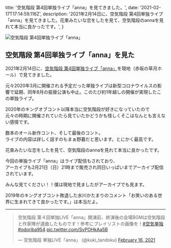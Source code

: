 
  title: '空気階段 第4回単独ライブ「anna」を見てきました。',
  date: '2021-02-17T17:14:59.116Z',
  description: '2021年2月14日に、空気階段 第4回単独ライブ「anna」を見てきました。花束みたいな恋をしたを見て、空気階段のannaを見れて本当に良かったです。',
}

<img src={eyecatchImage} alt="空気階段 第4回単独ライブ「anna」" />

空気階段 第4回単独ライブ「anna」を見た
---------------------------------------

2021年2月14日に、[空気階段 第4回単独ライブ「anna」](https://twitter.com/kuki_tandoku)を現地（赤坂の草月ホール）で見てきました。

元々2020年3月に開催される予定だった単独ライブは新型コロナウイルスの影響で延期、同年8月の振替公演も中止。このたび約1年越しの開催が実現したこの単独ライブ。

2020年のキングオブコント以降本当に空気階段が好きになっていたので  
元々の時期に開催されていたら見ていたかどうかも怪しくそこはなんとも言えない感情です。

数本のオール新作コント、そして最後のコント。  
ライブの内容は詳しく話すのもまぁ野暮だと思います。とにかく最高です。

花束みたいな恋をしたを見て、空気階段のannaを見れて本当に良かったです。

今回の単独ライブ「anna」はライブ配信もされており、  
アーカイブも2月21日（日）21時まで販売され同日いっぱいまでアーカイブ配信されています。

みんな見てください！！僕は現地で見ましたがアーカイブでも見ます。


2019年のキングオブコント敗退した水川かたまりのコメント「お笑いのある世界に生まれてきて良かったです。」は本当だよ。

---

<blockquote class="twitter-tweet"><p lang="ja" dir="ltr">空気階段 第４回単独LIVE「anna」開演前、終演後の会場BGMは空気階段と作家陣が選曲したものです！参考にプレイリストの画像を！<a href="https://twitter.com/hashtag/%E7%A9%BA%E6%B0%97%E5%8D%98%E7%8B%AC?src=hash&amp;ref_src=twsrc%5Etfw">#空気単独</a>　<a href="https://twitter.com/hashtag/odoriba954?src=hash&amp;ref_src=twsrc%5Etfw">#odoriba954</a> <a href="https://t.co/SvPOHkAa5B">pic.twitter.com/SvPOHkAa5B</a></p>&mdash; 空気階段 単独LIVE「anna」 (@kuki_tandoku) <a href="https://twitter.com/kuki_tandoku/status/1361585687657553920?ref_src=twsrc%5Etfw">February 16, 2021</a></blockquote>


